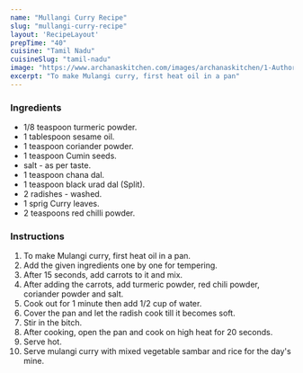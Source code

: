 ---
name: "Mullangi Curry Recipe"
slug: "mullangi-curry-recipe"
layout: 'RecipeLayout'
prepTime: "40"
cuisine: "Tamil Nadu"
cuisineSlug: "tamil-nadu"
image: "https://www.archanaskitchen.com/images/archanaskitchen/1-Author/Uma_Raghuraman/Mullangi_Curry__South_Indian_Style_Raddish_Stir_Fry_.jpg"
excerpt: "To make Mulangi curry, first heat oil in a pan"
---

### Ingredients

-  1/8 teaspoon turmeric powder.
-  1 tablespoon sesame oil.
-  1 teaspoon coriander powder.
-  1 teaspoon Cumin seeds.
-  salt - as per taste.
-  1 teaspoon chana dal.
-  1 teaspoon black urad dal (Split).
- 2 radishes - washed.
-  1 sprig Curry leaves.
-  2 teaspoons red chilli powder.

### Instructions

1. To make Mulangi curry, first heat oil in a pan.
1. Add the given ingredients one by one for tempering.
1. After 15 seconds, add carrots to it and mix.
1. After adding the carrots, add turmeric powder, red chili powder, coriander powder and salt.
1. Cook out for 1 minute then add 1/2 cup of water.
1. Cover the pan and let the radish cook till it becomes soft.
1. Stir in the bitch.
1. After cooking, open the pan and cook on high heat for 20 seconds.
1. Serve hot.
1. Serve mulangi curry with mixed vegetable sambar and rice for the day's mine.
